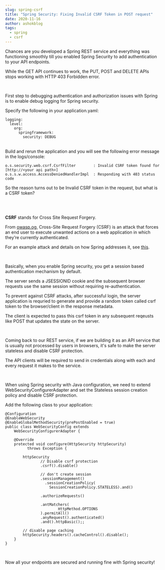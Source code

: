 ```yaml
---
slug: spring-csrf
title: "Spring Security: Fixing Invalid CSRF Token in POST request"
date: 2020-11-16
author: ashokblog
tags:
  - spring
  - csrf
---
```

Chances are you developed a Spring REST service and everything was functioning smoothly till you enabled Spring Security to add authentication to your API endpoints.

While the GET API continues to work, the PUT, POST and DELETE APIs stops working with HTTP 403 Forbidden error.

<br />

First step to debugging authentication and authorization issues with Spring is to enable debug logging for Spring security.

Specify the following in your application.yaml:

```
logging:
  level:
    org:
      springframework:
        security: DEBUG
```

\
Build and rerun the application and you will see the following error message in the logs/console:

```
o.s.security.web.csrf.CsrfFilter        : Invalid CSRF token found for [http://<your api path>]
o.s.s.w.access.AccessDeniedHandlerImpl  : Responding with 403 status code
```

So the reason turns out to be Invalid CSRF token in the request, but what is a CSRF token?   

<br />

<br />

**CSRF** stands for Cross Site Request Forgery.

From [](http://owasp.org)[owasp.og](https://owasp.org/www-community/attacks/csrf), Cross-Site Request Forgery (CSRF) is an attack that forces an end user to execute unwanted actions on a web application in which they’re currently authenticated.

For an example attack and details on how Spring addresses it, see [this](https://docs.spring.io/spring-security/site/docs/3.2.0.CI-SNAPSHOT/reference/html/csrf.html).  

<br />

Basically, when you enable Spring security, you get a session based authentication mechanism by default.

The server sends a JSESSIONID cookie and the subsequent browser requests use the same session without requiring re-authentication.

To prevent against CSRF attacks, after successful login, the server application is requried to generate and provide a random token called csrf token to the browser/client in the response metadata.

The client is expected to pass this csrf token in any subsequent reqeusts like POST that updates the state on the server.

<br />

Coming back to our REST service, if we are building it as an API service that is usually not processed by users in browsers, it's safe to make the server stateless and disable CSRF protection.

The API clients will be required to send in credentials along with each and every request it makes to the service.

<br />

When using Spring security with Java configuration, we need to extend WebSecurityConfigurerAdapter and set the Stateless session creation policy and disable CSRF protection.

Add the following class to your application:

```
@Configuration
@EnableWebSecurity
@EnableGlobalMethodSecurity(prePostEnabled = true)
public class WebSecurityConfig extends
    WebSecurityConfigurerAdapter {

    @Override
    protected void configure(HttpSecurity httpSecurity)
          throws Exception {

        httpSecurity
                // Disable csrf protection
                .csrf().disable()

                // don't create session
                .sessionManagement()
                  .sessionCreationPolicy(
                    SessionCreationPolicy.STATELESS).and()

                .authorizeRequests()

                .antMatchers(
                        HttpMethod.OPTIONS
                ).permitAll()
                .anyRequest().authenticated()
                .and().httpBasic();;

        // disable page caching
        httpSecurity.headers().cacheControl().disable();
    }
}
```

<br />

Now all your endpoints are secured and running fine with Spring security!